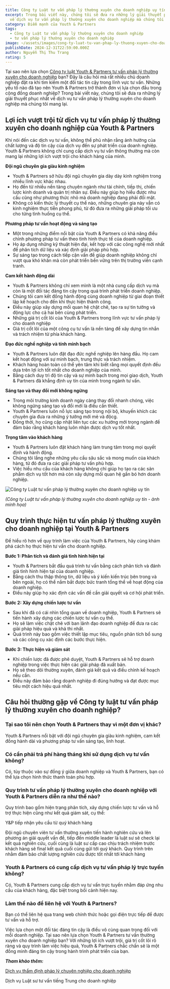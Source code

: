 ```yaml
---
title: Công ty Luật tư vấn pháp lý thường xuyên cho doanh nghiệp uy tín
excerpt: Trong bài viết này, chúng tôi sẽ đưa ra những lý giải thuyết phục nhất
  về dịch vụ tư vấn pháp lý thường xuyên cho doanh nghiệp mà chúng tôi mang lại.
category: Điểm mạnh của Youth & Partners
tags:
  - Công ty Luật tư vấn pháp lý thường xuyên cho doanh nghiệp
  - tư vấn pháp lý thường xuyên cho doanh nghiệp
image: ~/assets/images/cong-ty-luat-tu-van-phap-ly-thuong-xuyen-cho-doanh-nghiep.jpg
publishDate: 2024-12-31T22:59:00.000Z
author: Nguyễn Thị Thu Trang
rating: 5
---
```

Tại sao nên lựa chọn [Công ty luật Youth & Partners tư vấn pháp lý thường xuyên cho doanh nghiệp](https://yplawfirm.vn/gioi-thieu#ho-so-nang-luc) bạn? Đây là câu hỏi mà rất nhiều chủ doanh nghiệp đặt ra khi tìm kiếm một đối tác tin cậy trong lĩnh vực tư vấn. Những yếu tố nào đã tạo nên Youth & Partners trở thành đơn vị lựa chọn đầu trong cộng đồng doanh nghiệp? Trong bài viết này, chúng tôi sẽ đưa ra những lý giải thuyết phục nhất về dịch vụ tư vấn pháp lý thường xuyên cho doanh nghiệp mà chúng tôi mang lại.

## Lợi ích vượt trội từ dịch vụ tư vấn pháp lý thường xuyên cho doanh nghiệp của Youth & Partners

Khi nói đến các dịch vụ tư vấn, không thể phủ nhận rằng ảnh hưởng của chất lượng và độ tin cậy của dịch vụ đến sự phát triển của doanh nghiệp. Youth & Partners không chỉ cung cấp dịch vụ tư vấn thông thường mà còn mang lại những lợi ích vượt trội cho khách hàng của mình.

**Đội ngũ chuyên gia giàu kinh nghiệm**

* Youth & Partners sở hữu đội ngũ chuyên gia dày dày kinh nghiệm trong nhiều lĩnh vực khác nhau.
* Họ đến từ nhiều nền tảng chuyên ngành như tài chính, tiếp thị, chiến lược kinh doanh và quản trị nhân sự. Điều này giúp họ hiểu được nhu cầu cũng như phương thức nhỏ mà doanh nghiệp đang phải đối mặt.
* Không có kiến ​​thức lý thuyết cụ thể nào, những chuyên gia này vẫn có kinh nghiệm thực tiễn phong phú, từ đó đưa ra những giải pháp tối ưu cho từng tình huống cụ thể.

**Phương pháp tư vấn hoạt động và sáng tạo**

* Một trong những điểm nổi bật của Youth & Partners có khả năng điều chỉnh phương pháp tư vấn theo tình hình thực tế của doanh nghiệp.
* Họ áp dụng những kỹ thuật hiện đại, kết hợp với các công nghệ mới nhất để phân tích dữ liệu và xác định giải pháp phù hợp.
* Sự sáng tạo trong cách tiếp cận vấn đề giúp doanh nghiệp không chỉ vượt qua khó khăn mà còn phát triển bền vững trên thị trường viền cạnh tranh.

**Cam kết hành động dài**

* Youth & Partners không chỉ xem mình là một nhà cung cấp dịch vụ mà còn là một đối tác đáng tin cậy trong quá trình phát triển doanh nghiệp.
* Chúng tôi cam kết đồng hành động cùng doanh nghiệp từ giai đoạn thiết lập kế hoạch cho đến khi thực hiện thành công.
* Điều này giúp xây dựng mối quan hệ chặt chẽ, tạo ra sự tin tưởng và động lực cho cả hai bên cùng phát triển.
* Những giá trị cốt lõi của Youth & Partners trong lĩnh vực tư vấn pháp lý cho doanh nghiệp
* Giá trị cốt lõi của một công cụ tư vấn là nền tảng để xây dựng tin nhắn và trách nhiệm từ phía khách hàng.

**Đạo đức nghề nghiệp và tính minh bạch**

* Youth & Partners luôn đặt đạo đức nghề nghiệp lên hàng đầu. Họ cam kết hoạt động với sự minh bạch, trung thực và trách nhiệm.
* Khách hàng hoàn toàn có thể yên tâm khi biết rằng mọi quyết định đều dựa trên lợi ích tốt nhất cho doanh nghiệp của mình.
* Bằng cách duy trì độ tin cậy và sự minh bạch trong mọi giao dịch, Youth & Partners đã khẳng định uy tín của mình trong ngành tư vấn.

**Sáng tạo và thay đổi mới không ngừng**

* Trong môi trường kinh doanh ngày càng thay đổi nhanh chóng, việc không ngừng sáng tạo và đổi mới là điều cần thiết.
* Youth & Partners luôn nỗ lực sáng tạo trong nội bộ, khuyến khích các chuyên gia đưa ra những ý tưởng mới mẻ và độcg.
* Đồng thời, họ cũng cập nhật liên tục các xu hướng mới trong ngành để đảm bảo rằng khách hàng luôn nhận được dịch vụ tốt nhất.

**Trọng tâm vào khách hàng**

* Youth & Partners luôn đặt khách hàng làm trung tâm trong mọi quyết định và hành động.
* Chúng tôi lắng nghe những yêu cầu sâu sắc và mong muốn của khách hàng, từ đó đưa ra các giải pháp tư vấn phù hợp.
* Việc hiểu nhu cầu của khách hàng không chỉ giúp họ tạo ra các sản phẩm dịch vụ tốt hơn mà còn xây dựng mối quan hệ gắn bó hơn doanh nghiệp.

![Công ty Luật tư vấn pháp lý thường xuyên cho doanh nghiệp uy tín](~/assets/images/cong-ty-luat-tu-van-thuong-xuyen-cho-doanh-nghiêp-so-1.jpg "Công ty Luật tư vấn pháp lý thường xuyên cho doanh nghiệp uy tín")

*(Công ty Luật tư vấn pháp lý thường xuyên cho doanh nghiệp uy tín - ảnh minh họa)*

## Quy trình thực hiện tư vấn pháp lý thường xuyên cho doanh nghiệp tại Youth & Partners

Để hiểu rõ hơn về quy trình làm việc của Youth & Partners, hãy cùng khám phá cách họ thực hiện tư vấn cho doanh nghiệp.

**Bước 1: Phân tích và đánh giá tình hình hiện tại**

* Youth & Partners bắt đầu quá trình tư vấn bằng cách phân tích và đánh giá tình hình hiện tại của doanh nghiệp.
* Bằng cách thu thập thông tin, dữ liệu và ý kiến ​​kiến ​​trúc bên trong và bên ngoài, họ có thể nắm bắt được bức tranh tổng thể về hoạt động của doanh nghiệp.
* Điều này giúp họ xác định các vấn đề cần giải quyết và cơ hội phát triển.

**Bước 2: Xây dựng chiến lược tư vấn**

* Sau khi đã có cái nhìn tổng quan về doanh nghiệp, Youth & Partners sẽ tiến hành xây dựng các chiến lược tư vấn cụ thể.
* Họ sẽ làm việc chặt chẽ với ban lãnh đạo doanh nghiệp để đưa ra các giải pháp hiệu quả và khả thi nhất.
* Quá trình này bao gồm việc thiết lập mục tiêu, nguồn phân tích bổ sung và các công cụ xác định các bước thực hiện.

**Bước 3: Thực hiện và giám sát**

* Khi chiến lược đã được phê duyệt, Youth & Partners sẽ hỗ trợ doanh nghiệp trong việc thực hiện các giải pháp đã xuất bản.
* Họ sẽ theo dõi thường xuyên, đánh giá kết quả và điều chỉnh kế hoạch nếu cần.
* Điều này đảm bảo rằng doanh nghiệp đi đúng hướng và đạt được mục tiêu một cách hiệu quả nhất.

## Câu hỏi thường gặp về Công ty luật tư vấn pháp lý thường xuyên cho doanh nghiệp?

### Tại sao tôi nên chọn Youth & Partners thay vì một đơn vị khác?

Youth & Partners nổi bật với đội ngũ chuyên gia giàu kinh nghiệm, cam kết đồng hành dài và phương pháp tư vấn sáng tạo, linh hoạt.

### Có cần phải trả phí hàng tháng khi sử dụng dịch vụ tư vấn không?

Có, tùy thuộc vào sự đồng ý giữa doanh nghiệp và Youth & Partners, bạn có thể lựa chọn hình thức thanh toán phù hợp.

### Quy trình tư vấn pháp lý thường xuyên cho doanh nghiệp với Youth & Partners diễn ra như thế nào?

Quy trình bao gồm hiện trạng phân tích, xây dựng chiến lược tư vấn và hỗ trợ thực hiện cũng như kết quả giám sát, cụ thể:

Y&P tiếp nhận yêu cầu từ quý khách hàng

Đội ngũ chuyên viên tư vấn thường xuyên tiến hành nghiên cứu và lên phương án giải quyết vấn đề, tiếp đến middle leader là luật sư sẽ check lại kết quả nghiên cứu, cuối cùng là luật sư cấp cao chịu trách nhiệm trước khách hàng sẽ final kết quả cuối cùng gửi tới quý khách. Quy trình trên nhằm đảm bảo chất lượng nghiên cứu được tốt nhất tới khách hàng

### **Youth & Partners có cung cấp dịch vụ tư vấn pháp lý trực tuyến không?**

Có, Youth & Partners cung cấp dịch vụ tư vấn trực tuyến nhằm đáp ứng nhu cầu của khách hàng, đặc biệt trong bối cảnh hiện nay.

### **Làm thế nào để liên hệ với Youth & Partners?**

Bạn có thể liên hệ qua trang web chính thức hoặc gọi điện trực tiếp để được tư vấn và hỗ trợ.

Việc lựa chọn một đối tác đáng tin cậy là điều vô cùng quan trọng đối với mỗi doanh nghiệp. Tại sao nên lựa chọn Youth & Partners tư vấn thường xuyên cho doanh nghiệp bạn? Với những lợi ích vượt trội, giá trị cốt lõi rõ ràng và quy trình làm việc hiệu quả, Youth & Partners chắc chắn sẽ là một đồng minh đáng tin cậy trong hành trình phát triển của bạn.

***Tham khảo thêm:*** 

[Dịch vụ thẩm định pháp lý chuyên nghiệp cho doanh nghiệp](https://yplawfirm.vn/dich-vu-danh-gia/dich-vu-tham-dinh-phap-ly-chuyen-nghiep-cho-doanh-nghiep)

Dịch vụ Luật sư tư vấn tiếng Trung cho doanh nghiệp[](https://yplawfirm.vn/dau-tu-nuoc-ngoai/dich-vu-luat-su-tu-van-tieng-trung-cho-doanh-nghiep)
